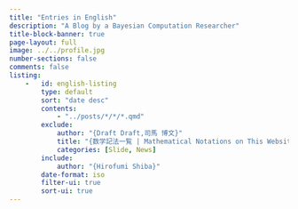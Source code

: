 ```yaml
---
title: "Entries in English"
description: "A Blog by a Bayesian Computation Researcher"
title-block-banner: true
page-layout: full
image: ../../profile.jpg
number-sections: false
comments: false
listing:
    -   id: english-listing
        type: default
        sort: "date desc"
        contents:
            - "../posts/*/*/*.qmd"
        exclude: 
            author: "{Draft Draft,司馬 博文}"
            title: "{数学記法一覧 | Mathematical Notations on This Website}"
            categories: [Slide, News]
        include:
            author: "{Hirofumi Shiba}"
        date-format: iso
        filter-ui: true
        sort-ui: true
---
```


::: {#english-listing}
:::